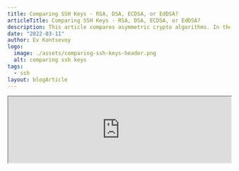 ```yaml
---
title: Comparing SSH Keys - RSA, DSA, ECDSA, or EdDSA?
articleTitle: Comparing SSH Keys - RSA, DSA, ECDSA, or EdDSA?
description: This article compares asymmetric crypto algorithms. In the PKI world they are RSA, DSA, ECDSA, and EdDSA. Which SSH crypto algorithm is the best?
date: "2022-03-11"
author: Ev Kontsevoy
logo:
  image: ./assets/comparing-ssh-keys-header.png
  alt: comparing ssh keys
tags:
  - ssh
layout: blogArticle
---
```



<iframe
  src="https://protocol.podigee.io/3-comparing-ssh-keys/embed?context=external&theme=default"
  border="0"
  height="150px"
  width="100%"
/>
This blog post was originally released on 08/26/20.

What’s worse than an unsafe private key? An unsafe public key.

The “secure” in secure shell comes from the combination of hashing, symmetric encryption, and asymmetric encryption. Together, SSH uses
cryptographic primitives to safely connect clients and servers. In the 25 years since its founding, computing power and speeds in accordance
with [Moore’s Law](https://www.quora.com/How-does-Moore-s-Law-affect-the-security-of-cryptographic-algorithms) have necessitated
increasingly complicated low-level algorithms. This article will focus on asymmetric keygen algorithms.

As of 2020, the most widely adopted algorithms are RSA, DSA, ECDSA, and EdDSA, but it is RSA and EdDSA that provide the best security and
performance.

## Encryption Within the SSH Protocol

SSH is used almost universally to connect to shells on remote machines. The most important part of an SSH session is establishing a secure
connection. This happens in two broad steps:

- Negotiation & Connection
- Authentication

### Negotiation & Connection

In order for an SSH session to work, both client and server must support the same version of the SSH protocol. Modern clients will support
SSH 2.0, as SSH 1.0 has [identified flaws](https://goteleport.com/blog/ssh-handshake-explained/). After coming to a consensus on which protocol version to follow,
both machines negotiate a per-session symmetric key to encrypt the connection from the outside. Generating a symmetric key at this stage,
when paired with the asymmetric keys in authentication, prevents the entire session from being
[compromised](https://en.wikipedia.org/wiki/Forward_secrecy) if a key is revealed. Negotiation terms happen through the [Diffie-Helman key
exchange](https://www.youtube.com/watch?v=NmM9HA2MQGI), which creates a shared secret key to secure the whole data stream by combining the
private key of one party with the public key of the other. These keys are different from the SSH keys used for authentication. For those
interested in learning more about this step, this comprehensive article, [SSH Handshake Explained](https://goteleport.com/blog/ssh-handshake-explained/), is a
great starting point.

<figure>
  <BlogImage
    src="./assets/comparing-ssh-keys-1.png"
    width="100%"
    alt="shared secret creation"
  />
  <figcaption>Figure 1: Shared Secret Creation</figcaption>
</figure>

### Authentication

After completing the negotiation and connection, a reliable and secure channel between the client and server has been established. During the KEX, the client has authenticated the server, but the server has not yet authenticated the client. In most cases, public-key authentication is used by the client. This method involves two keys, a [public and private key](https://www.cloudflare.com/learning/ssl/how-does-public-key-encryption-work/). Either can be used to encrypt a message, but the _other_ must be used to decrypt. This is what is meant by _asymmetric_ encryption. [Figure 2] If Bob encrypts a message with Alice’s public key, only Alice’s private key can decrypt the message. This principle is what allows the SSH protocol to authenticate identity. If Alice (client) can decrypt Bob’s (server) message, then it proves Alice is in possession of the paired private key. This is, in theory, how SSH keys authentication should work. Unfortunately with the dynamic nature of infrastructure today, SSH keys are increasingly shared or [managed improperly](https://goteleport.com/blog/ssh-key-management/), compromising its integrity. To learn more, read this article, [How to SSH Properly.](/how-to-ssh-properly/)

<figure>
  <BlogImage
    src="./assets/comparing-ssh-keys-2.png"
    width="100%"
    alt="Alice and Bob SSH keys"
  />
  <figcaption>
    <a href="https://en.wikipedia.org/wiki/Public-key_cryptography#/media/File:Public_key_encryption.svg">
      Figure 2: Only Alice’s private key can decrypt a message signed with Alice’s public key
    </a>
  </figcaption>
</figure>

## Asymmetric Encryption Algorithms

What makes asymmetric encryption powerful is that a private key can be used to derive a paired public key, but not the other way around.
This principle is core to public-key authentication. If Alice had used a weak encryption algorithm that could be brute-forced by today's
processing capabilities, a third party could derive Alice's private key using her public key. Protecting against a threat like this requires
careful selection of the right algorithm.

There are three classes of these algorithms commonly used for asymmetric encryption: RSA, DSA, and elliptic curve based algorithms. To
properly evaluate the strength and integrity of each algorithm, it is necessary to understand the mathematics that constitutes the core of
each algorithm.

### RSA: Integer Factorization

First used in 1978, the RSA cryptography is based on the held belief that factoring large semi-prime numbers is difficult by nature. Given
that no general-purpose formula has been found to factor a compound number into its prime factors, there is a direct relationship between
the size of the factors chosen and the time required to compute the solution. In other words, given a number `n=p\*q` where
`p` and `q` are sufficiently large prime numbers, it can be assumed that anyone who can factor `n` into its
component parts is the only party that knows the values of `p` and `q`. The same logic exists for public and private
keys. In fact, `p` & ` q` are necessary variables for the creation of a private key, and ` n` is a variable for the subsequent public key. This presentation simplifies RSA integer factorization. For those interested in
learning more, [click here](https://www.slideshare.net/dganesan11/security-of-rsa-and-integer-factorization).

### DSA: Discrete Logarithm Problem & Modular Exponentiation

DSA follows a similar schema, as RSA with public/private keypairs that are mathematically related. What makes DSA different from RSA is that
DSA uses a different algorithm. It solves an entirely different problem using different elements, equations, and steps. While the discrete
log problem is fun, it is [out of scope](https://www.youtube.com/watch?v=PQ8AruHaoLo) for this post. What is important to note is the use of
a randomly generated number, `m`, is used with signing a message along with a private key, `k`. This number `m` must be kept private. More
in this later.

### ECDSA & EdDSA: Elliptic Curve Discrete Logarithm Problem

Algorithms using elliptic curves are also based on the assumption that there is no generally efficient solution to solving a discrete log
problem. However, ECDSA/EdDSA and DSA differ in that DSA uses a mathematical operation known as modular exponentiation while ECDSA/EdDSA
uses elliptic curves. The computational complexity of the discrete log problem allows both classes of algorithms to achieve the same level
of security as RSA with significantly smaller keys.

<figure>
  <BlogImage
    src="./assets/comparing-ssh-keys-3.png"
    width="100%"
    alt="bitcoin elliptic curve"
  />
  <figcaption>
    Figure 3 - Elliptic curve, Secp256k1 used in the Bitcoin protocol
  </figcaption>
</figure>

## Comparing Encryption Algorithms

Choosing the right algorithm depends on a few criteria:

- Implementation - Can the experts handle it, or does it need to be rolled?
- Compatibility - Are there SSH clients that do not support a method?
- Performance - How long will it take to generate a sufficiently secure key?
- Security - Can the public key be derived from the private key? (The use of quantum computing to break encryption is not discussed in this article.)

### RSA

<table width="100%" css={css({ boxShadow: "0 8px 32px rgb(0 0 0 / 24%)", marginBottom: "40px", 'tr > th': { padding: "10px"}, 'tr > td': { fontSize: "10px", padding: "10px"}})}>
  <tr>
    <th>Implementation</th>
    <td>
      RSA libraries can be found for all major languages, including in-depth
      libraries (<a href="https://gist.github.com/jo/8619441">JS</a>,
      <a href="https://cryptography.io/en/latest/">Python</a>,
      <a href="https://golang.org/pkg/crypto/rsa/">Go</a>,
      <a href="https://docs.rs/rsa/0.3.0/rsa/">Rust</a>,
      <a href="https://www.libtom.net/LibTomCrypt/">C</a>).
    </td>
  </tr>
  <tr>
    <th>Compatibility</th>
    <td>
      Usage of SHA-1 (
      <a href="https://www.openssh.com/txt/release-8.3">OpenSSH</a>) or public
      keys under 2048-bits may be unsupported.
    </td>
  </tr>
  <tr>
    <th>Performance</th>
    <td>Larger keys require more time to generate.</td>
  </tr>
  <tr>
    <th>Security</th>
    <td>
      Specialized algorithms like <a href="https://mathworld.wolfram.com/QuadraticSieve.html">Quadratic Sieve</a> and <a href="https://en.wikipedia.org/wiki/General_number_field_sieve"> General Number Field Sieve</a>
      exist to factor integers with specific qualities.
    </td>
  </tr>
</table>

Time has been RSA’s greatest ally and greatest enemy. First published in 1977, RSA has the widest support across all SSH clients and languages and has truly stood the test of time as a reliable key generation method. Subsequently, it has also been subject to Moore’s Law for decades and key bit-length has grown in size. According to NIST standards, achieving 128-bit security requires a key with length 3072 bits whereas other algorithms use smaller keys. Bit security measures the number of trials required to brute-force a key. 128 bit security means 2<sup>128</sup> trials to break.

<figure>
  <BlogImage
    src="./assets/comparing-ssh-keys-4.png"
    width="100%"
    alt="RSA key bit-length"
  />
  <figcaption>
    <a href="https://www.keylength.com/en/4/">Figure 4</a> - NIST 2020
    Recommendations for RSA key bit-length (Factoring Modulus)
  </figcaption>
</figure>

### DSA

<table css={css({ boxShadow: "0 8px 32px rgb(0 0 0 / 24%)", marginBottom: "40px", 'tr > th': { padding: "10px"}, 'tr > td': { fontSize: "10px", padding: "10px"}})}>
  <tr>
    <th>Implementation</th>
    <td>
      DSA was adopted by FIPS-184 in 1994. It has ample representation in<a href="https://en.wikipedia.org/wiki/Comparison_of_cryptography_libraries">major crypto libraries</a>, similar to RSA.
    </td>
  </tr>
  <tr>
    <th>Compatibility</th>
    <td>
      While DSA enjoys support for PuTTY-based clients, OpenSSH 7.0 <a href="https://www.openssh.com/legacy.html">disables</a> DSA by default.
    </td>
  </tr>
  <tr>
    <th>Performance</th>
    <td>
      <a href="https://security.stackexchange.com/questions/97411/significance-of-the-difference-between-dsa-and-rsa-in-signature-verifying-speed">Significant improvement</a>
      in key generation times to achieve comparable security strengths, though recommended
      bit-length is the same as RSA.
    </td>
  </tr>
  <tr>
    <th>Security</th>
    <td>
      DSA requires the use of a randomly generated unpredictable and secret
      value that, <a href="https://rdist.root.org/2010/11/19/dsa-requirements-for-random-k-value/"> if discovered</a>, can reveal the private key.
    </td>
  </tr>
</table>

Recall earlier in the article:

_“What is important to note is the use of a randomly generated number, `m`, is used with signing a message along with a private key, `k`.
This number `m` must be kept privately.”_

The value `m`is meant to be a nonce, which is a unique value included in many cryptographic protocols. However, the additional
conditions of unpredictability and secrecy makes the nonce more akin to a key, and therefore extremely important.

Not only is it difficult to [ensure true randomness](https://blog.cloudflare.com/ensuring-randomness-with-linuxs-random-number-generator/)
within a machine, but improper implementation can break encryption. For example:

1. Android’s Java `SecureRandom` class was known to create [colliding R
   values](https://crypto.stackexchange.com/questions/9694/technical-details-of-attack-on-android-bitcoin-usage-of-securerandom). In other
   words, the class reused some randomly generated numbers. This exposed a number of different [Android-based Bitcoin
   wallets](https://bitcoin.org/en/alert/2013-08-11-android) to having their private keys stolen. The requirements of the nonce `m` means that
   any two instances with the same nonce value could be reverse engineered and reveal the private key used to sign transactions.

2. Taking this a step further, [fail0verflow](https://fail0verflow.com/blog/) discovered the private key used to sign firmware updates for
   the Sony Playstation 3. In other words, programmers could write their own code, sign it with the revealed private key, and run it on the
   PS3. As it turns out, Sony was using the _[same random number](https://www.youtube.com/watch?v=LP1t_pzxKyE)_ to sign each message.

### ECDSA & EdDSA

The two examples above are not entirely sincere. Both Sony and the Bitcoin protocol employ ECDSA, not DSA proper. ECDSA is an elliptic curve
implementation of DSA. Functionally, where RSA and DSA require key lengths of 3072 bits to provide 128 bits of security, ECDSA can
accomplish the same with only 256-bit keys. However, ECDSA relies on the same level of randomness as DSA, so the only gain is speed and
length, [not security](https://blog.trailofbits.com/2020/06/11/ecdsa-handle-with-care/).

In response to the desired speeds of elliptic curves and the undesired security risks, another class of curves has gained some notoriety.
EdDSA solves the same discrete log problem as DSA/ECDSA, but uses a different family of elliptic curves known as the [Edwards
Curve](https://en.wikipedia.org/wiki/Edwards_curve) (EdDSA uses a [Twisted Edwards
Curve](https://en.wikipedia.org/wiki/Twisted_Edwards_curve)). While offering slight advantages in speed over ECDSA, its popularity comes
from an improvement in security. Instead of relying on a random number for the nonce value, EdDSA generates a nonce deterministically as a
hash making it collision resistant.

Taking a step back, the use of elliptic curves does not automatically guarantee some level of security. Not all curves are the same. Only a
[few curves](https://safecurves.cr.yp.to/) have made it past rigorous testing. Luckily, the PKI industry has slowly come to adopt
[Curve25519](https://en.wikipedia.org/wiki/Curve25519) in particular for EdDSA. Put together that makes the public-key signature algorithm,
[Ed25519](https://ed25519.cr.yp.to/).

<table css={css({ boxShadow: "0 8px 32px rgb(0 0 0 / 24%)", marginBottom: "40px", marginTop: "20px",'tr > th': { padding: "10px"}, 'tr > td': { fontSize: "10px", padding: "10px"}})}>
  <tr>
    <th>Implementation</th>
    <td>
      EdDSA is fairly new.<a href="https://en.wikipedia.org/wiki/Crypto%2B%2B#Algorithms">Crypto++</a> and <a href="https://en.wikipedia.org/wiki/Cryptlib#Algorithm_support">cryptlib</a>do not currently support EdDSA.
    </td>
  </tr>
  <tr>
    <th>Compatibility</th>
    <td>
      Compatible with newer clients, Ed25519 has seen the <a href="https://ianix.com/pub/ed25519-deployment.html#ed25519-libraries">largest adoption</a>
      among the Edward Curves, though NIST also proposed Ed448 in their recent
      draft of <a href="https://www.nist.gov/news-events/news/2019/10/digital-signatures-and-elliptic-curve-cryptography-request-comments-draft">SP 800-186</a>.
      </a>.
    </td>
  </tr>
  <tr>
    <th>Performance</th>
    <td>
      Ed25519 is the fastest performing algorithm across all metrics. As with
      ECDSA, public keys are twice the length of the desired bit security.
    </td>
  </tr>
  <tr>
    <th>Security</th>
    <td>
      EdDSA provides the <a href="https://ed25519.cr.yp.to/">highest security level </a>compared to
      key length. It also improves on the insecurities found in ECDSA.
    </td>
  </tr>
</table>

<EmailSubscribeViolet />

## Conclusion

When it comes down to it, the choice is between RSA 2048/4096 and Ed25519 and the trade-off is between performance and compatibility. RSA is
universally supported among SSH clients while EdDSA performs much faster and provides the same level of security with significantly smaller
keys. Peter Ruppel puts the answer succinctly:

<Quote>
  The short answer to this is: as long as the key strength is good enough for the foreseeable future, it doesn't really matter. Because here
  we are considering a signature for authentication within an SSH session. The cryptographic strength of the signature just needs to withstand
  the current, state-of-the-art attacks.

  - [Ed25519 for SSH](https://blog.peterruppel.de/ed25519-for-ssh/)
</Quote>

Just don’t use ECDSA/DSA!
